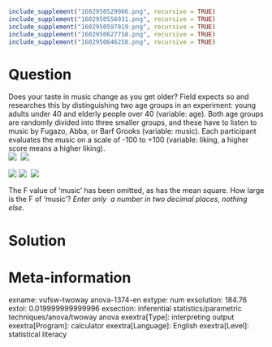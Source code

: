 ```r
include_supplement("1602950529966.png", recursive = TRUE)
include_supplement("1602950556931.png", recursive = TRUE)
include_supplement("1602950597019.png", recursive = TRUE)
include_supplement("1602950627758.png", recursive = TRUE)
include_supplement("1602950646258.png", recursive = TRUE)
```

Question
========
Does your taste in music change as you get older? Field expects so and
researches this by distinguishing two age groups in an experiment: young
adults under 40 and elderly people over 40 (variable: age). Both age
groups are randomly divided into three smaller groups, and these have to
listen to music by Fugazo, Abba, or Barf Grooks (variable: music). Each
participant evaluates the music on a scale of -100 to +100 (variable:
liking, a higher score means a higher liking).  
![](1602950529966.png)  ![](1602950556931.png)
  
![](1602950597019.png) ![](1602950627758.png)  ![](1602950646258.png)
  
The F value of 'music' has been omitted, as has the mean square. How
large is the F of 'music'?* Enter only  a number in two decimal places,
nothing else.*


Solution
========











Meta-information
================
exname: vufsw-twoway anova-1374-en
extype: num
exsolution: 184.76
extol: 0.019999999999996
exsection: inferential statistics/parametric techniques/anova/twoway anova
exextra[Type]: interpreting output
exextra[Program]: calculator
exextra[Language]: English
exextra[Level]: statistical literacy

